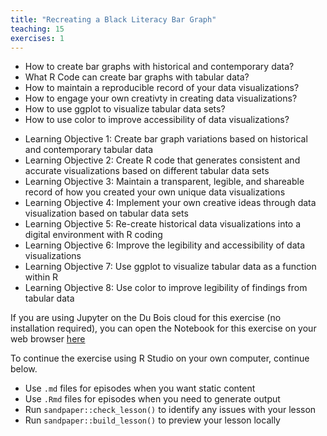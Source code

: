 ```yaml
---
title: "Recreating a Black Literacy Bar Graph"
teaching: 15
exercises: 1
---
```


:::::::::::::::::::::::::::::::::::::: questions 

- How to create bar graphs with historical and contemporary data?
- What R Code can create bar graphs with tabular data?
- How to maintain a reproducible record of your data visualizations?
- How to engage your own creativty in creating data visualizations?
- How to use ggplot to visualize tabular data sets?
- How to use color to improve accessibility of data visualizations?

::::::::::::::::::::::::::::::::::::::::::::::::

::::::::::::::::::::::::::::::::::::: objectives

- Learning Objective 1: Create bar graph variations based on historical and contemporary tabular data
- Learning Objective 2: Create R code that generates consistent and accurate visualizations based on different tabular data sets
- Learning Objective 3: Maintain a transparent, legible, and shareable record of how you created your own unique data visualizations
- Learning Objective 4: Implement your own creative ideas through data visualization based on tabular data sets
- Learning Objective 5: Re-create historical data visualizations into a digital environment with R coding
- Learning Objective 6: Improve the legibility and accessibility of data visualizations
- Learning Objective 7: Use ggplot to visualize tabular data as a function within R
- Learning Objective 8: Use color to improve legibility of findings from tabular data

::::::::::::::::::::::::::::::::::::::::::::::::

If you are using Jupyter on the Du Bois cloud for this exercise (no installation required),
you can open the Notebook for this exercise on your web browser [here](https://dubois.2i2c.cloud/hub/user-redirect/git-pull?repo=https%3A%2F%2Fgithub.com%2FHigherEdData%2FDu-Bois-STEM&urlpath=tree%2FDu-Bois-STEM%2Fr_literacy_biodiversity_dubois.ipynb&branch=main)

To continue the exercise using R Studio on your own computer, continue below.

::::::::::::::::::::::::::::::::::::: keypoints 

- Use `.md` files for episodes when you want static content
- Use `.Rmd` files for episodes when you need to generate output
- Run `sandpaper::check_lesson()` to identify any issues with your lesson
- Run `sandpaper::build_lesson()` to preview your lesson locally

::::::::::::::::::::::::::::::::::::::::::::::::

[r-markdown]: https://rmarkdown.rstudio.com/
